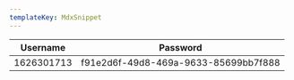```yaml
---
templateKey: MdxSnippet
---
```


| Username     | Password |
|------------|----------|
| 1626301713 | f91e2d6f-49d8-469a-9633-85699bb7f888     |
